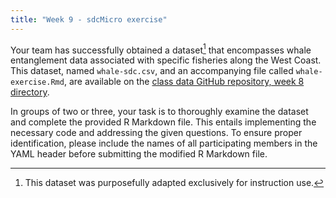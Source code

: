 ```yaml
---
title: "Week 9 - sdcMicro exercise"
---
```


Your team has successfully obtained a dataset[^1] that encompasses whale entanglement data associated with specific fisheries along the West Coast. This dataset, named `whale-sdc.csv`, and an accompanying file called `whale-exercise.Rmd`, are available on the [class data GitHub repository, week 8 directory](https://github.com/UCSB-Library-Research-Data-Services/bren-meds213-spring-2023-class-data/tree/main/week8).

[^1]: This dataset was purposefully adapted exclusively for instruction use.

In groups of two or three, your task is to thoroughly examine the dataset and complete the provided R Markdown file. This entails implementing the necessary code and addressing the given questions. To ensure proper identification, please include the names of all participating members in the YAML header before submitting the modified R Markdown file.
